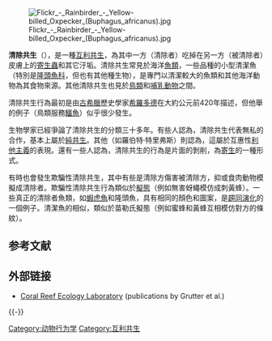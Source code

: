 {{unreferenced|time=2020-04-01T23:54:49+00:00}}
[[File:Flickr_-_Rainbirder_-_Yellow-billed_Oxpecker_(Buphagus_africanus).jpg|link=https://en.wikipedia.org/wiki/File:Flickr_-_Rainbirder_-_Yellow-billed_Oxpecker_(Buphagus_africanus).jpg]]

'''清除共生'''（{{lang-en|Cleaning symbiosis}}），是一種[[互利共生|互利共生]]，為其中一方（清除者）吃掉在另一方（被清除者）皮膚上的[[寄生蟲|寄生蟲]]和其它汙垢。清除共生常見於海洋[[魚類|魚類]]，一些品種的小型清潔魚（特別是[[隆頭魚科|隆頭魚科]]，但也有其他種生物），是專門以清潔較大的魚類和其他海洋動物為其食物來源。其他清除共生也見於[[鳥類|鳥類]]和[[哺乳動物|哺乳動物]]之間。

清除共生行為最初是由[[古希臘|古希臘]]歷史學家[[希羅多德|希羅多德]]在大約公元前420年描述，但他舉的例子（鳥類服務[[鱷魚|鱷魚]]）似乎很少發生。

生物學家已經爭論了清除共生的分類三十多年。有些人認為，清除共生代表無私的合作，基本上屬於[[純共生|純共生]]。其他（如羅伯特·特里弗斯）則認為，這屬於互惠性[[利他主義|利他主義]]的表現。還有一些人認為，清除共生的行為是片面的剝削，為[[寄生|寄生]]的一種形式。

有時也會發生欺騙性清除共生，其中有些是清除方傷害被清除方，抑或食肉動物模擬成清除者。欺騙性清除共生行為類似於[[擬態|擬態]]（例如無害蚜蠅模仿成刺黃蜂）。一些真正的清除者魚類，如[[蝦虎魚|蝦虎魚]]和隆頭魚，具有相同的顏色和圖案，是[[趨同演化|趨同演化]]的一個例子。清潔魚的相似，類似於苗勒氏擬態（例如蜜蜂和黃蜂互相模仿對方的條紋）。

== 参考文献 ==
{{Reflist}}

== 外部链接 ==
{{Commons category|Cleaner fish}}
* [http://www.lexagrutter.com/Publications.htm Coral Reef Ecology Laboratory] {{Wayback|url=http://www.lexagrutter.com/Publications.htm |date=20151229003347 }} (publications by Grutter et al.)

{{-}}
{{Ethology}}

[[Category:动物行为学|Category:动物行为学]]
[[Category:互利共生|Category:互利共生]]